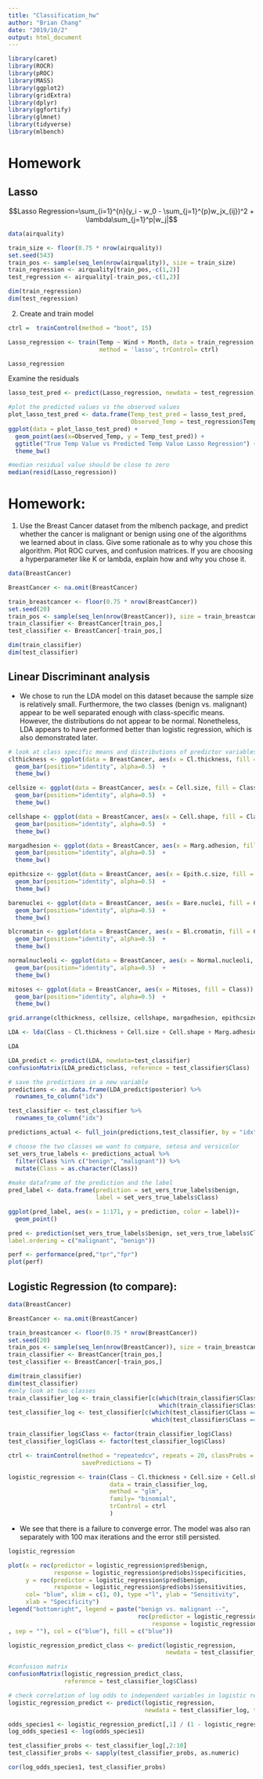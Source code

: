 ```yaml
---
title: "Classification_hw"
author: "Brian Chang"
date: "2019/10/2"
output: html_document
---
```


```r
library(caret)
library(ROCR)
library(pROC)
library(MASS)
library(ggplot2)
library(gridExtra)
library(dplyr)
library(ggfortify)
library(glmnet)
library(tidyverse)
library(mlbench)
```

# Homework

## Lasso

$$Lasso Regression=\sum_{i=1}^{n}(y_i - w_0 - \sum_{j=1}^{p}w_jx_{ij})^2 + \lambda\sum_{j=1}^p|w_j|$$

```r
data(airquality)

train_size <- floor(0.75 * nrow(airquality))
set.seed(543)
train_pos <- sample(seq_len(nrow(airquality)), size = train_size)
train_regression <- airquality[train_pos,-c(1,2)]
test_regression <- airquality[-train_pos,-c(1,2)]

dim(train_regression)
dim(test_regression)
```

2. Create and train model 
```r
ctrl =  trainControl(method = "boot", 15)

Lasso_regression <- train(Temp ~ Wind + Month, data = train_regression,
                          method = 'lasso', trControl= ctrl) 
```

```r
Lasso_regression
```

Examine the residuals 
```r

lasso_test_pred <- predict(Lasso_regression, newdata = test_regression)

#plot the predicted values vs the observed values
plot_lasso_test_pred <- data.frame(Temp_test_pred = lasso_test_pred, 
                                   Observed_Temp = test_regression$Temp)
ggplot(data = plot_lasso_test_pred) +
  geom_point(aes(x=Observed_Temp, y = Temp_test_pred)) + 
  ggtitle("True Temp Value vs Predicted Temp Value Lasso Regression") +
  theme_bw()

#median residual value should be close to zero
median(resid(Lasso_regression))
```


# Homework:

1. Use the Breast Cancer dataset from the mlbench package, and predict whether the cancer is malignant or benign using one of the algorithms we learned about in class. Give some rationale as to why you chose this algorithm. Plot ROC curves, and confusion matrices. If you are choosing a hyperparameter like K or lambda, explain how and why you chose it. 

```r
data(BreastCancer)

BreastCancer <- na.omit(BreastCancer)

train_breastcancer <- floor(0.75 * nrow(BreastCancer))
set.seed(20)
train_pos <- sample(seq_len(nrow(BreastCancer)), size = train_breastcancer)
train_classifier <- BreastCancer[train_pos,]
test_classifier <- BreastCancer[-train_pos,]

dim(train_classifier)
dim(test_classifier)
```


## Linear Discriminant analysis

* We chose to run the LDA model on this dataset because the sample size is relatively small. Furthermore, the two classes (benign vs. malignant) appear to be well separated enough with class-specific means. However, the distributions do not appear to be normal. Nonetheless, LDA appears to have performed better than logistic regression, which is also demonstrated later.


```r
# look at class specific means and distributions of predictor variables
clthickness <- ggplot(data = BreastCancer, aes(x = Cl.thickness, fill = Class)) + 
  geom_bar(position="identity", alpha=0.5)  +
  theme_bw()

cellsize <- ggplot(data = BreastCancer, aes(x = Cell.size, fill = Class)) + 
  geom_bar(position="identity", alpha=0.5)  +
  theme_bw()

cellshape <- ggplot(data = BreastCancer, aes(x = Cell.shape, fill = Class)) + 
  geom_bar(position="identity", alpha=0.5)  +
  theme_bw()

margadhesion <- ggplot(data = BreastCancer, aes(x = Marg.adhesion, fill = Class)) + 
  geom_bar(position="identity", alpha=0.5)  +
  theme_bw()

epithcsize <- ggplot(data = BreastCancer, aes(x = Epith.c.size, fill = Class)) + 
  geom_bar(position="identity", alpha=0.5)  +
  theme_bw()

barenuclei <- ggplot(data = BreastCancer, aes(x = Bare.nuclei, fill = Class)) + 
  geom_bar(position="identity", alpha=0.5)  +
  theme_bw()

blcromatin <- ggplot(data = BreastCancer, aes(x = Bl.cromatin, fill = Class)) + 
  geom_bar(position="identity", alpha=0.5)  +
  theme_bw()

normalnucleoli <- ggplot(data = BreastCancer, aes(x = Normal.nucleoli, fill = Class)) + 
  geom_bar(position="identity", alpha=0.5)  +
  theme_bw()

mitoses <- ggplot(data = BreastCancer, aes(x = Mitoses, fill = Class)) + 
  geom_bar(position="identity", alpha=0.5)  +
  theme_bw()

grid.arrange(clthickness, cellsize, cellshape, margadhesion, epithcsize, barenuclei, blcromatin, normalnucleoli, mitoses)

```

 
```r
LDA <- lda(Class ~ Cl.thickness + Cell.size + Cell.shape + Marg.adhesion + Epith.c.size + Bare.nuclei + Bl.cromatin + Normal.nucleoli + Mitoses, data= train_classifier, cv= T)
```


```r
LDA
```


```r
LDA_predict <- predict(LDA, newdata=test_classifier)
confusionMatrix(LDA_predict$class, reference = test_classifier$Class)
```

```r
# save the predictions in a new variable
predictions <- as.data.frame(LDA_predict$posterior) %>% 
  rownames_to_column("idx")

test_classifier <- test_classifier %>% 
  rownames_to_column("idx")

predictions_actual <- full_join(predictions,test_classifier, by = "idx" )

# choose the two classes we want to compare, setosa and versicolor
set_vers_true_labels <- predictions_actual %>% 
  filter(Class %in% c("benign", "malignant")) %>% 
  mutate(Class = as.character(Class)) 
  
#make dataframe of the prediction and the label
pred_label <- data.frame(prediction = set_vers_true_labels$benign,
                         label = set_vers_true_labels$Class)

ggplot(pred_label, aes(x = 1:171, y = prediction, color = label))+
  geom_point()

pred <- prediction(set_vers_true_labels$benign, set_vers_true_labels$Class, 
label.ordering = c("malignant", "benign")) 

perf <- performance(pred,"tpr","fpr")
plot(perf)
```

## Logistic Regression (to compare):


```r
data(BreastCancer)

BreastCancer <- na.omit(BreastCancer)

train_breastcancer <- floor(0.75 * nrow(BreastCancer))
set.seed(20)
train_pos <- sample(seq_len(nrow(BreastCancer)), size = train_breastcancer)
train_classifier <- BreastCancer[train_pos,]
test_classifier <- BreastCancer[-train_pos,]

dim(train_classifier)
dim(test_classifier)
#only look at two classes 
train_classifier_log <- train_classifier[c(which(train_classifier$Class == "benign"),
                                           which(train_classifier$Class == "malignant")),]
test_classifier_log <- test_classifier[c(which(test_classifier$Class == "benign"), 
                                         which(test_classifier$Class == "malignant")),]

train_classifier_log$Class <- factor(train_classifier_log$Class)
test_classifier_log$Class <- factor(test_classifier_log$Class)

ctrl <- trainControl(method = "repeatedcv", repeats = 20, classProbs = T,
                     savePredictions = T)
```


```r
logistic_regression <- train(Class ~ Cl.thickness + Cell.size + Cell.shape + Marg.adhesion + Epith.c.size + Bare.nuclei + Bl.cromatin + Normal.nucleoli + Mitoses, 
                             data = train_classifier_log, 
                             method = "glm", 
                             family= "binomial", 
                             trControl = ctrl
                             )
```

* We see that there is a failure to converge error. The model was also ran separately with 100 max iterations and the error still persisted.

```r
logistic_regression
```



```r
plot(x = roc(predictor = logistic_regression$pred$benign,
             response = logistic_regression$pred$obs)$specificities, 
     y = roc(predictor = logistic_regression$pred$benign, 
             response = logistic_regression$pred$obs)$sensitivities,
     col= "blue", xlim = c(1, 0), type ="l", ylab = "Sensitivity",
     xlab = "Specificity")
legend("bottomright", legend = paste("benign vs. malignant --", 
                                     roc(predictor = logistic_regression$pred$benign,
                                         response = logistic_regression$pred$obs)$auc
, sep = ""), col = c("blue"), fill = c("blue"))
```

```r
logistic_regression_predict_class <- predict(logistic_regression, 
                                             newdata = test_classifier_log)

#confusion matrix
confusionMatrix(logistic_regression_predict_class, 
                reference = test_classifier_log$Class)
```


```r
# check correlation of log odds to independent variables in logistic regression model
logistic_regression_predict <- predict(logistic_regression, 
                                       newdata = test_classifier_log, type = "prob")

odds_species1 <- logistic_regression_predict[,1] / (1 - logistic_regression_predict[,1])
log_odds_species1 <- log(odds_species1)

test_classifier_probs <- test_classifier_log[,2:10]
test_classifier_probs <- sapply(test_classifier_probs, as.numeric)

cor(log_odds_species1, test_classifier_probs)
```


